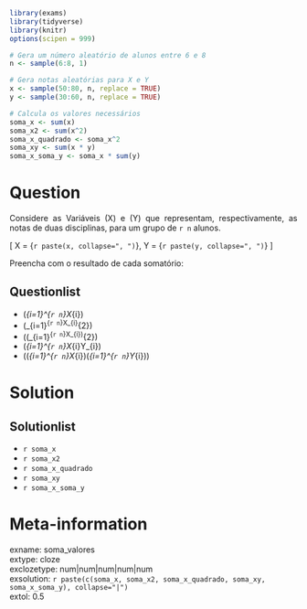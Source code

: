 ```r
library(exams)
library(tidyverse)
library(knitr)
options(scipen = 999)

# Gera um número aleatório de alunos entre 6 e 8
n <- sample(6:8, 1)

# Gera notas aleatórias para X e Y
x <- sample(50:80, n, replace = TRUE)
y <- sample(30:60, n, replace = TRUE)

# Calcula os valores necessários
soma_x <- sum(x)
soma_x2 <- sum(x^2)
soma_x_quadrado <- soma_x^2
soma_xy <- sum(x * y)
soma_x_soma_y <- soma_x * sum(y)
```

Question
========

<p style="text-align: justify;">
Considere as Variáveis \(X\) e \(Y\) que representam, respectivamente, as notas de duas disciplinas, para um grupo de `r n` alunos.
</p>

\[
X = \{`r paste(x, collapse=", ")`\}, \quad Y = \{`r paste(y, collapse=", ")`\}
\]

<p style="text-align: justify;">
Preencha com o resultado de cada somatório:
</p>

Questionlist
------------
* \(\displaystyle \sum_{i=1}^{`r n`}X_{i}\)
* \(\displaystyle \sum_{i=1}^{`r n`}X_{i}^{2}\)
* \(\Big(\displaystyle \sum_{i=1}^{`r n`}X_{i}\Big)^{2}\)
* \(\displaystyle \sum_{i=1}^{`r n`}X_{i}Y_{i}\)
* \(\Big(\displaystyle \sum_{i=1}^{`r n`}X_{i}\Big)\Big(\displaystyle \sum_{i=1}^{`r n`}Y_{i}\Big)\)

Solution
========

Solutionlist
------------
* `r soma_x`
* `r soma_x2`
* `r soma_x_quadrado`
* `r soma_xy`
* `r soma_x_soma_y`

Meta-information
================

exname: soma_valores  
extype: cloze  
exclozetype: num|num|num|num|num  
exsolution: `r paste(c(soma_x, soma_x2, soma_x_quadrado, soma_xy, soma_x_soma_y), collapse="|")`  
extol: 0.5  